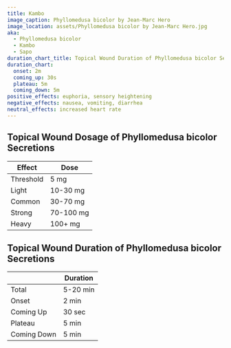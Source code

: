 ```yaml
---
title: Kambo
image_caption: Phyllomedusa bicolor by Jean-Marc Hero
image_location: assets/Phyllomedusa bicolor by Jean-Marc Hero.jpg
aka:
  - Phyllomedusa bicolor
  - Kambo
  - Sapo
duration_chart_title: Topical Wound Duration of Phyllomedusa bicolor Secretions
duration_chart:
  onset: 2m
  coming_up: 30s
  plateau: 5m
  coming_down: 5m
positive_effects: euphoria, sensory heightening
negative_effects: nausea, vomiting, diarrhea
neutral_effects: increased heart rate
---
```


## Topical Wound Dosage of Phyllomedusa bicolor Secretions
| Effect | Dose |
| --- | --- |
| Threshold | 5 mg |
| Light | 10-30 mg |
| Common | 30-70 mg |
| Strong | 70-100 mg |
| Heavy | 100+ mg |

## Topical Wound Duration of Phyllomedusa bicolor Secretions
|  | Duration |
| --- | --- |
| Total | 5-20 min |
| Onset | 2 min |
| Coming Up | 30 sec |
| Plateau | 5 min |
| Coming Down | 5 min |





